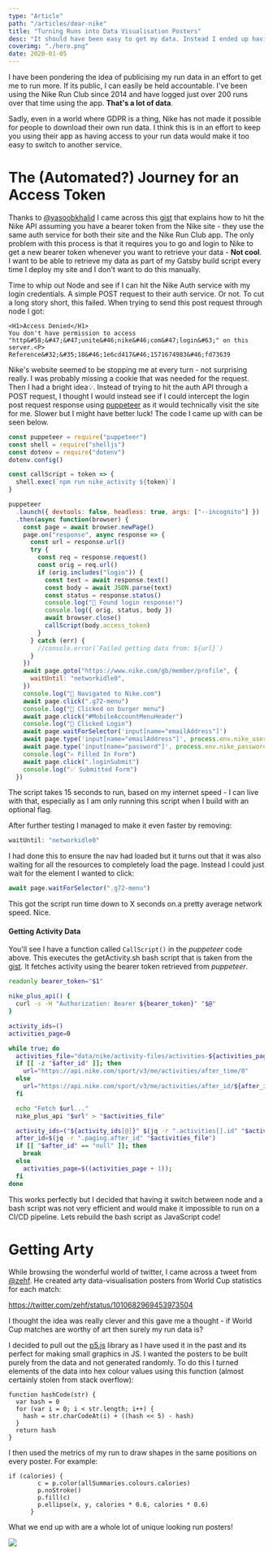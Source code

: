 ```yaml
---
type: "Article"
path: "/articles/dear-nike"
title: "Turning Runs into Data Visualisation Posters"
desc: "It should have been easy to get my data. Instead I ended up having to go on a journey into the world of puppeteer - an awesome way to interact with chrome through node."
coverimg: "./hero.png"
date: 2020-01-05
---
```



I have been pondering the idea of publicising my run data in an effort to get me to run more. If its public, I can easily be held accountable. I've been using the Nike Run Club since 2014 and have logged just over 200 runs over that time using the app. **That's a lot of data**. 

Sadly, even in a world where GDPR is a thing, Nike has not made it possible for people to download their own run data. I think this is in an effort to keep you using their app as having access to your run data would make it too easy to switch to another service. 

# The (Automated?) Journey for an Access Token

Thanks to [@yasoobkhalid](https://twitter.com/yasoobkhalid) I came across this [gist](https://gist.github.com/niw/858c1ecaef89858893681e46db63db66) that explains how to hit the Nike API assuming you have a bearer token from the Nike site - they use the same auth service for both their site and the Nike Run Club app. The only problem with this process is that it requires you to go and login to Nike to get a new bearer token whenever you want to retrieve your data - **Not cool**. I want to be able to retrieve my data as part of my Gatsby build script every time I deploy my site and I don't want to do this manually. 

Time to whip out Node and see if I can hit the Nike Auth service with my login credentials. A simple POST request to their auth service. Or not. To cut a long story short, this failed. When trying to send this post request through node I got:

```
<H1>Access Denied</H1>
You don't have permission to access "http&#58;&#47;&#47;unite&#46;nike&#46;com&#47;login&#63;" on this server.<P>
Reference&#32;&#35;18&#46;1e6cd417&#46;1571674983&#46;fd73639
```

Nike's website seemed to be stopping me at every turn - not surprising really. I was probably missing a cookie that was needed for the request. Then I had a bright idea💡. Instead of trying to hit the auth API  through a POST request, I thought I would instead see if I could intercept the login post request response using [puppeteer](https://github.com/GoogleChrome/puppeteer) as it would technically visit the site for me. Slower but I might have better luck! The code I came up with can be seen below.

```js
const puppeteer = require("puppeteer")
const shell = require("shelljs")
const dotenv = require("dotenv")
dotenv.config()

const callScript = token => {
  shell.exec(`npm run nike_activity ${token}`)
}

puppeteer
  .launch({ devtools: false, headless: true, args: ["--incognito"] })
  .then(async function(browser) {
    const page = await browser.newPage()
    page.on("response", async response => {
      const url = response.url()
      try {
        const req = response.request()
        const orig = req.url()
        if (orig.includes("login")) {
          const text = await response.text()
          const body = await JSON.parse(text)
          const status = response.status()
          console.log("🎉 Found login response!")
          console.log({ orig, status, body })
          await browser.close()
          callScript(body.access_token)
        }
      } catch (err) {
        //console.error(`Failed getting data from: ${url}`)
      }
    })
    await page.goto("https://www.nike.com/gb/member/profile", {
      waitUntil: "networkidle0",
    })
    console.log("👟 Navigated to Nike.com")
    await page.click(".g72-menu")
    console.log("🍔 Clicked on burger menu")
    await page.click("#MobileAccountMenuHeader")
    console.log("💪 Clicked Login")
    await page.waitForSelector('input[name="emailAddress"]')
    await page.type('input[name="emailAddress"]', process.env.nike_username)
    await page.type('input[name="password"]', process.env.nike_password)
    console.log("✍️ Filled In Form")
    await page.click(".loginSubmit")
    console.log("✅ Submitted Form")
  })
```

The script takes 15 seconds to run, based on my internet speed - I can live with that,  especially as I am only running this script when I build with an optional flag.

After further testing I managed to make it even faster by removing:

```js
waitUntil: "networkidle0"
```

I had done this to ensure the nav had loaded but it turns out that it was also waiting for all the resources to completely load the page. Instead I could just wait for the element I wanted to click:

```js
await page.waitForSelector(".g72-menu")
```

This got the script run time down to X seconds on.a pretty average network speed. Nice. 

#### Getting Activity Data

You'll see I have a function called `CallScript()` in the _puppeteer_ code above. This executes the getActivity.sh bash script that is taken from the  [gist](https://gist.github.com/niw/858c1ecaef89858893681e46db63db66). It fetches activity using the bearer token retrieved from _puppeteer_. 

```sh
readonly bearer_token="$1"

nike_plus_api() {
  curl -s -H "Authorization: Bearer ${bearer_token}" "$@"
}

activity_ids=()
activities_page=0

while true; do
  activities_file="data/nike/activity-files/activities-${activities_page}.json"
  if [[ -z "$after_id" ]]; then
    url="https://api.nike.com/sport/v3/me/activities/after_time/0"
  else
    url="https://api.nike.com/sport/v3/me/activities/after_id/${after_id}"
  fi

  echo "Fetch $url..."
  nike_plus_api "$url" > "$activities_file"

  activity_ids=("${activity_ids[@]}" $(jq -r ".activities[].id" "$activities_file"))
  after_id=$(jq -r ".paging.after_id" "$activities_file")
  if [[ "$after_id" == "null" ]]; then
    break
  else
    activities_page=$((activities_page + 1));
  fi
done
```

This works perfectly but I decided that having it switch between node and a bash script was not very efficient and would make it impossible to run on a CI/CD pipeline. Lets rebuild the bash script as JavaScript code!

# Getting Arty

While browsing the wonderful world of twitter, I came across a tweet from [@zehf](https://twitter.com/zehf). He created arty data-visualisation posters from World Cup statistics for each match:

https://twitter.com/zehf/status/1010682969453973504

I thought the idea was really clever and this gave me a thought - if World Cup matches are worthy of art then surely my run data is?

I decided to pull out the [p5.js](https://p5js.org/) library as I have used it in the past and its perfect for making small graphics in JS. I wanted the posters to be built purely from the data and not generated randomly. To do this I turned elements of the data into hex colour values using this function (almost certainly stolen from stack overflow): 

```
function hashCode(str) {
  var hash = 0
  for (var i = 0; i < str.length; i++) {
    hash = str.charCodeAt(i) + ((hash << 5) - hash)
  }
  return hash
}

```

I then used the metrics of my run to draw shapes in the same positions on every poster. For example: 

```
if (calories) {
        c = p.color(allSummaries.colours.calories)
        p.noStroke()
        p.fill(c)
        p.ellipse(x, y, calories * 0.6, calories * 0.6)
      }
```
What we end up with are a whole lot of unique looking run posters!

<div class="text-align-center">
  <img src="https://ik.imagekit.io/sld/Run_Posters-1_850nLA8Jl.gif" class="blog-poster"/>
</div>

